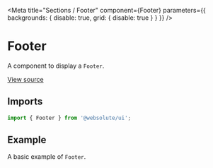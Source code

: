 
<Meta
  title="Sections / Footer"
  component={Footer}
  parameters={{ backgrounds: { disable: true, grid: { disable: true } } }}
/>

# Footer

A component to display a `Footer`.

[View source](https://github.com/actarian/design-system/tree/main/src/ui/sections/footer)

## Imports

```js
import { Footer } from '@websolute/ui';
```

## Example

A basic example of `Footer`.

<Canvas>
  <Story name="Footer">
    <Footer />
  </Story>
</Canvas>
